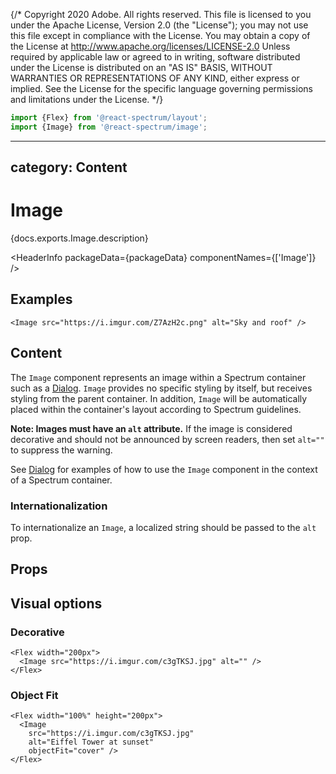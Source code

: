 {/* Copyright 2020 Adobe. All rights reserved.
This file is licensed to you under the Apache License, Version 2.0 (the "License");
you may not use this file except in compliance with the License. You may obtain a copy
of the License at http://www.apache.org/licenses/LICENSE-2.0
Unless required by applicable law or agreed to in writing, software distributed under
the License is distributed on an "AS IS" BASIS, WITHOUT WARRANTIES OR REPRESENTATIONS
OF ANY KIND, either express or implied. See the License for the specific language
governing permissions and limitations under the License. */}



```jsx import
import {Flex} from '@react-spectrum/layout';
import {Image} from '@react-spectrum/image';
```

---
category: Content
---

# Image

<PageDescription>{docs.exports.Image.description}</PageDescription>

<HeaderInfo
  packageData={packageData}
  componentNames={['Image']} />

## Examples

```tsx example
<Image src="https://i.imgur.com/Z7AzH2c.png" alt="Sky and roof" />
```

## Content

The `Image` component represents an image within a Spectrum container
such as a [Dialog](Dialog.html). `Image` provides no specific styling
by itself, but receives styling from the parent container. In addition,
`Image` will be automatically placed within the container's layout
according to Spectrum guidelines.

**Note: Images must have an `alt` attribute.** If the image is
considered decorative and should not be announced by screen readers,
then set `alt=""` to suppress the warning.

See [Dialog](Dialog.html#examples) for examples of how to use the
`Image` component in the context of a Spectrum container.

### Internationalization

To internationalize an `Image`, a localized string should be passed to the `alt` prop.

## Props

<PropTable component={docs.exports.Image} links={docs.links} />

## Visual options

### Decorative

```tsx example
<Flex width="200px">
  <Image src="https://i.imgur.com/c3gTKSJ.jpg" alt="" />
</Flex>
```

### Object Fit

```tsx example
<Flex width="100%" height="200px">
  <Image
    src="https://i.imgur.com/c3gTKSJ.jpg"
    alt="Eiffel Tower at sunset"
    objectFit="cover" />
</Flex>
```
